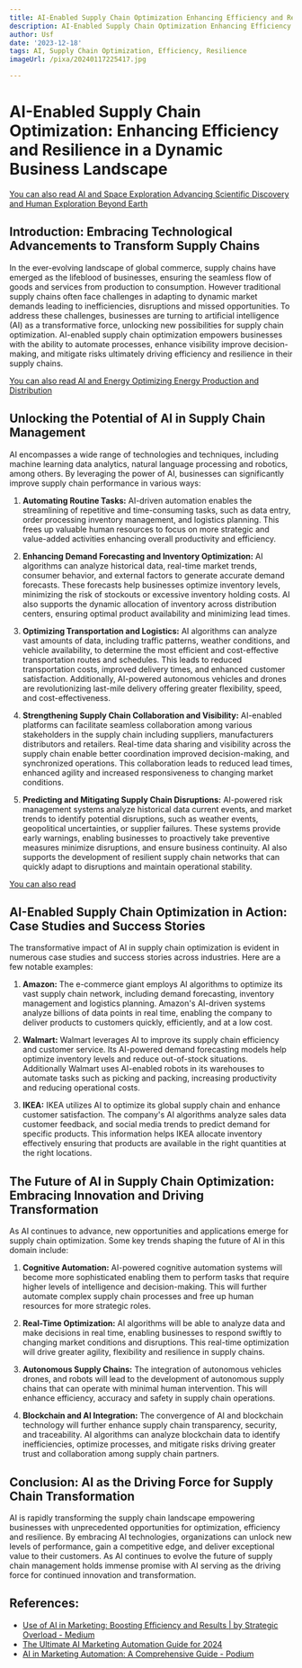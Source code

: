 ```yaml
---
title: AI-Enabled Supply Chain Optimization Enhancing Efficiency and Resilience
description: AI-Enabled Supply Chain Optimization Enhancing Efficiency and Resilience
author: Usf
date: '2023-12-18'
tags: AI, Supply Chain Optimization, Efficiency, Resilience
imageUrl: /pixa/20240117225417.jpg

---
```

# AI-Enabled Supply Chain Optimization:  Enhancing Efficiency and Resilience  in a Dynamic Business Landscape

[You can also read AI and Space Exploration  Advancing Scientific Discovery and Human Exploration Beyond Earth](AI%20and%20Space%20Exploration%20Advancing%20Scientific%20Discovery%20and%20Human%20Exploration%20Beyond%20Earth)


## Introduction: Embracing Technological Advancements to Transform Supply Chains

In the  ever-evolving  landscape of  global commerce, supply chains have emerged as the lifeblood of businesses,  ensuring the seamless flow of  goods and services from production to  consumption. However traditional supply chains  often face challenges in adapting to dynamic market demands leading to inefficiencies, disruptions and missed opportunities. To address these challenges,  businesses are turning to artificial intelligence (AI) as a transformative force, unlocking  new possibilities for supply chain optimization. AI-enabled supply chain optimization empowers businesses with the ability to automate  processes, enhance visibility improve  decision-making, and mitigate risks ultimately driving efficiency and resilience in their supply chains.

[You can also read AI and Energy Optimizing  Energy Production and Distribution](AI%20and%20Energy%20Optimizing%20Energy%20Production%20and%20Distribution)


##  Unlocking the Potential of AI in Supply Chain Management

AI encompasses a wide range of technologies and techniques, including machine learning data analytics, natural language processing and robotics, among others. By leveraging the power of AI, businesses can significantly improve supply chain performance in  various ways:

1. **Automating Routine Tasks:** AI-driven automation enables the streamlining of repetitive and time-consuming tasks,  such  as data entry, order processing inventory management, and logistics planning. This  frees up valuable human resources to focus on more strategic and value-added activities enhancing overall productivity and efficiency.

2.  **Enhancing Demand Forecasting and  Inventory Optimization:** AI algorithms can  analyze historical  data, real-time market trends, consumer behavior, and external factors to generate accurate demand forecasts. These forecasts help businesses optimize inventory levels, minimizing the risk of stockouts or excessive  inventory holding costs. AI also supports  the dynamic allocation of inventory across distribution centers, ensuring optimal product availability and minimizing lead times.

3. **Optimizing Transportation and Logistics:** AI  algorithms  can analyze vast amounts of data, including traffic patterns, weather  conditions, and vehicle availability, to determine the most efficient and cost-effective transportation routes and schedules. This leads to reduced transportation costs, improved delivery  times,  and enhanced customer satisfaction. Additionally, AI-powered autonomous vehicles  and drones are revolutionizing  last-mile delivery offering  greater flexibility, speed, and  cost-effectiveness.

4. **Strengthening Supply Chain Collaboration and  Visibility:** AI-enabled platforms can facilitate seamless collaboration among various stakeholders in the supply chain including suppliers, manufacturers distributors and  retailers. Real-time data sharing and visibility across the supply chain enable better coordination improved decision-making, and synchronized operations.  This collaboration leads to reduced lead times, enhanced agility and increased  responsiveness to changing market conditions.

5. **Predicting and Mitigating  Supply Chain  Disruptions:** AI-powered risk management systems analyze historical data current events, and  market trends to identify potential disruptions, such as  weather  events, geopolitical uncertainties, or supplier failures. These systems provide early warnings, enabling businesses to proactively take preventive  measures minimize disruptions, and ensure business continuity. AI  also supports the development of resilient supply chain networks that can quickly  adapt to disruptions and  maintain operational stability.

[You  can also read ]()


## AI-Enabled Supply Chain Optimization in Action: Case Studies and  Success Stories

The transformative impact of AI in supply chain optimization is evident in numerous case  studies and success stories  across industries. Here are  a few notable examples:

1. **Amazon:** The e-commerce giant  employs AI algorithms to optimize its vast supply chain network, including demand  forecasting, inventory management and logistics planning. Amazon's AI-driven systems  analyze billions of data points in real time, enabling the company to deliver  products to customers quickly,  efficiently, and at a low cost.

2. **Walmart:** Walmart leverages AI to improve its supply chain efficiency and customer service. Its AI-powered demand forecasting models help  optimize inventory levels and reduce out-of-stock situations. Additionally  Walmart uses AI-enabled robots in its  warehouses  to automate tasks such as picking and packing, increasing productivity and  reducing  operational costs.

3. **IKEA:** IKEA utilizes AI to optimize its global supply chain and enhance customer satisfaction. The company's AI algorithms analyze sales data customer feedback, and social media trends to predict  demand for specific products. This information helps IKEA allocate inventory  effectively ensuring that products are available in the right quantities at the right locations.

## The Future of AI in Supply Chain Optimization:  Embracing Innovation and Driving Transformation

As AI continues to advance, new opportunities and applications emerge for supply chain optimization. Some key trends shaping the  future  of  AI in this  domain include:

1. **Cognitive Automation:** AI-powered cognitive automation systems  will become more sophisticated enabling them to perform tasks that require higher levels of intelligence and decision-making. This  will further automate complex supply chain processes and  free up human resources for more strategic roles.

2. **Real-Time Optimization:** AI algorithms will be able to analyze data  and  make  decisions in real time,  enabling businesses to respond swiftly to changing market conditions and disruptions.  This real-time optimization will drive greater agility, flexibility and resilience in supply chains.

3. **Autonomous Supply Chains:** The integration of autonomous vehicles drones, and robots  will lead to  the development of autonomous supply chains that can operate with minimal human intervention. This will enhance efficiency, accuracy and safety  in supply chain operations.

4. **Blockchain and AI  Integration:** The convergence of AI and blockchain technology will further enhance supply chain transparency, security,  and traceability. AI algorithms  can analyze blockchain data to identify inefficiencies, optimize processes, and mitigate risks driving greater trust and collaboration among supply chain partners.

## Conclusion: AI as  the Driving Force for Supply Chain Transformation

AI is rapidly transforming the supply chain landscape empowering businesses with unprecedented opportunities for optimization, efficiency and resilience.  By embracing  AI  technologies, organizations can unlock new levels of performance, gain a competitive edge,  and deliver exceptional value to  their customers. As AI continues to evolve the future of supply chain management holds immense promise with AI serving as the driving  force for continued  innovation and  transformation.

## References:
- [Use of AI in Marketing: Boosting Efficiency and Results | by Strategic Overload - Medium](https://medium.com/@strategicoverload/use-of-ai-in-marketing-boosting-efficiency-and-results-a04a1d675d33)
- [The Ultimate AI Marketing Automation Guide for 2024](https://influencermarketinghub.com/ai-marketing-automation/)
- [AI in Marketing Automation: A Comprehensive Guide - Podium](https://www.podium.com/article/ai-in-marketing-automation/)
